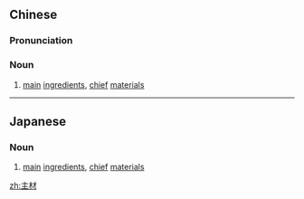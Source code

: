 ==Chinese==
{{zh-forms}}

===Pronunciation===
{{zh-pron
|m=zhǔcái
|cat=n
}}

===Noun===
{{zh-noun}}

# [[main]] [[ingredients]], [[chief]] [[materials]]

----

==Japanese==
{{ja-kanjitab|しゅ|ざい|yomi=on}}

===Noun===
{{ja-noun|しゅざい}}

# [[main]] [[ingredients]], [[chief]] [[materials]]

[[zh:主材]]